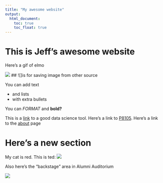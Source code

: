 ```yaml
---
title: "My awesome website"
output: 
  html_document:
    toc: true
    toc_float: true
---
```


# This is Jeff's awesome website

Here's a gif of elmo

![](https://media.giphy.com/media/drXGoW1iudhKw/giphy.gif)
## ![]is for saving image from other source

You can add text

* and lists
* with extra bullets

You can *FORMAT* and **bold?**

This is a [link](https://www.google.com) to a good data science tool. Here's a link to [P8105](https://p8105.com). Here's a link to the [about](about.html) page

# Here's a new section
My cat is red. This is ted:
![](images/ted.jpg)

Also here's the "backstage" area in Alumni Auditorium

![](images/backstage.jpg)




